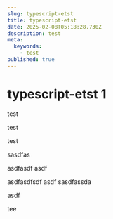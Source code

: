 ```yaml
---
slug: typescript-etst
title: typescript-etst
date: 2025-02-08T05:18:28.730Z
description: test
meta:
  keywords:
    - test
published: true
---
```


# typescript-etst 1

test

test


test

sasdfas

asdfasdf
asdf

asdfasdfsdf
asdf
sasdfassda

asdf


tee



